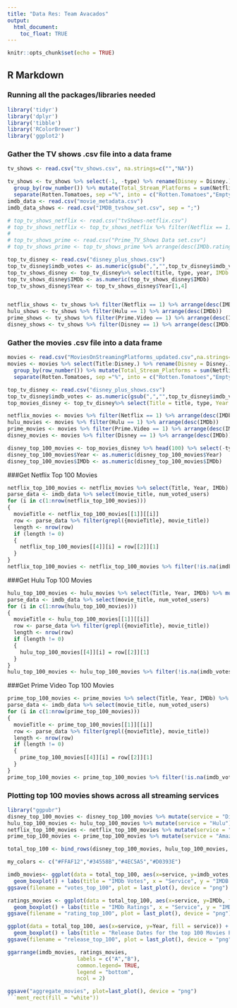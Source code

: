 ```yaml
---
title: "Data Res: Team Avacados"
output: 
  html_document:
    toc_float: TRUE
---
```


```r
knitr::opts_chunk$set(echo = TRUE)
```

## R Markdown

### Running all the packages/libraries needed
```r
library('tidyr')
library('dplyr')
library('tibble')
library('RColorBrewer')
library('ggplot2')
```

### Gather the TV shows .csv file into a data frame
```r
tv_shows <- read.csv("tv_shows.csv", na.strings=c("","NA"))

tv_shows <- tv_shows %>% select(-1, -type) %>% rename(Disney = Disney.) %>% 
  group_by(row_number()) %>% mutate(Total_Stream_Platforms = sum(Netflix, Hulu, Prime.Video, Disney)) %>% ungroup() %>%
  separate(Rotten.Tomatoes, sep ="%", into = c("Rotten.Tomatoes","Empty")) %>% select(-Empty, -`row_number()`)
imdb_data <- read.csv("movie_metadata.csv")
imdb_data_shows <- read.csv("IMDB_tvshow_set.csv", sep = ";")

# top_tv_shows_netflix <- read.csv("tvShows-netflix.csv")
# top_tv_shows_netflix <- top_tv_shows_netflix %>% filter(Netflix == 1) %>% arrange(desc(IMDB_Rating))
# 
# top_tv_shows_prime <- read.csv("Prime_TV_Shows Data set.csv")
# top_tv_shows_prime <- top_tv_shows_prime %>% arrange(desc(IMDb.rating))

top_tv_disney <- read.csv("disney_plus_shows.csv")
top_tv_disney$imdb_votes <- as.numeric(gsub(",","",top_tv_disney$imdb_votes))
top_tv_shows_disney <- top_tv_disney%>% select(title, type, year, IMDb = imdb_rating, imdb_votes) %>% filter(type == "series" & IMDb != "N/A") %>% arrange(desc(imdb_votes))
top_tv_shows_disney$IMDb <- as.numeric(top_tv_shows_disney$IMDb)
top_tv_shows_disney$Year <- top_tv_shows_disney$Year[1,4]


netflix_shows <- tv_shows %>% filter(Netflix == 1) %>% arrange(desc(IMDb))
hulu_shows <- tv_shows %>% filter(Hulu == 1) %>% arrange(desc(IMDb))
prime_shows <- tv_shows %>% filter(Prime.Video == 1) %>% arrange(desc(IMDb))
disney_shows <- tv_shows %>% filter(Disney == 1) %>% arrange(desc(IMDb))
```

### Gather the movies .csv file into a data frame
```r
movies <- read.csv("MoviesOnStreamingPlatforms_updated.csv",na.strings=c("","NA"))
movies <- movies %>% select(Title:Disney.) %>% rename(Disney = Disney.) %>% 
  group_by(row_number()) %>% mutate(Total_Stream_Platforms = sum(Netflix, Hulu, Prime.Video, Disney)) %>% ungroup() %>%
  separate(Rotten.Tomatoes, sep ="%", into = c("Rotten.Tomatoes","Empty")) %>% select(-Empty, -`row_number()`)

top_tv_disney <- read.csv("disney_plus_shows.csv")
top_tv_disney$imdb_votes <- as.numeric(gsub(",","",top_tv_disney$imdb_votes))
top_movies_disney <- top_tv_disney%>% select(Title = title, type, Year = year, IMDb = imdb_rating, imdb_votes) %>% filter(type == "movie" & IMDb != "N/A") %>% arrange(desc(imdb_votes))

netflix_movies <- movies %>% filter(Netflix == 1) %>% arrange(desc(IMDb))
hulu_movies <- movies %>% filter(Hulu == 1) %>% arrange(desc(IMDb))
prime_movies <- movies %>% filter(Prime.Video == 1) %>% arrange(desc(IMDb))
disney_movies <- movies %>% filter(Disney == 1) %>% arrange(desc(IMDb))

disney_top_100_movies <- top_movies_disney %>% head(100) %>% select(-type) 
disney_top_100_movies$Year <- as.numeric(disney_top_100_movies$Year)
disney_top_100_movies$IMDb <- as.numeric(disney_top_100_movies$IMDb)


```

###Get Netflix Top 100 Movies
```r
netflix_top_100_movies <- netflix_movies %>% select(Title, Year, IMDb) %>% mutate(imdb_votes = as.numeric(NA))%>% filter(!grepl(pattern = "**", Title, fixed = TRUE))
parse_data <- imdb_data %>% select(movie_title, num_voted_users) 
for (i in c(1:nrow(netflix_top_100_movies)))
{
  movieTitle <- netflix_top_100_movies[[1]][[i]]
  row <- parse_data %>% filter(grepl({movieTitle}, movie_title))
  length <- nrow(row)
  if (length != 0)
  {
    netflix_top_100_movies[[4]][i] = row[[2]][1]
  }
}
netflix_top_100_movies <- netflix_top_100_movies %>% filter(!is.na(imdb_votes)) %>% arrange(desc(imdb_votes))
```

###Get Hulu Top 100 Movies
```r
hulu_top_100_movies <- hulu_movies %>% select(Title, Year, IMDb) %>% mutate(imdb_votes = as.numeric(NA))%>% filter(!grepl(pattern = "**", Title, fixed = TRUE))
parse_data <- imdb_data %>% select(movie_title, num_voted_users) 
for (i in c(1:nrow(hulu_top_100_movies)))
{
  movieTitle <- hulu_top_100_movies[[1]][[i]]
  row <- parse_data %>% filter(grepl({movieTitle}, movie_title))
  length <- nrow(row)
  if (length != 0)
  {
    hulu_top_100_movies[[4]][i] = row[[2]][1]
  }
}
hulu_top_100_movies <- hulu_top_100_movies %>% filter(!is.na(imdb_votes)) %>% arrange(desc(imdb_votes))
```

###Get Prime Video Top 100 Movies
```r
prime_top_100_movies <- prime_movies %>% select(Title, Year, IMDb) %>% mutate(imdb_votes = as.numeric(NA))%>% filter(!grepl(pattern = "**", Title, fixed = TRUE))
parse_data <- imdb_data %>% select(movie_title, num_voted_users) 
for (i in c(1:nrow(prime_top_100_movies)))
{
  movieTitle <- prime_top_100_movies[[1]][[i]]
  row <- parse_data %>% filter(grepl({movieTitle}, movie_title))
  length <- nrow(row)
  if (length != 0)
  {
    prime_top_100_movies[[4]][i] = row[[2]][1]
  }
}
prime_top_100_movies <- prime_top_100_movies %>% filter(!is.na(imdb_votes)) %>% arrange(desc(imdb_votes))
```

### Plotting top 100 movies shows across all streaming services
```r
library("ggpubr")
disney_top_100_movies <- disney_top_100_movies %>% mutate(service = "Disney") %>% head(100)
hulu_top_100_movies <- hulu_top_100_movies %>% mutate(service = "Hulu") %>% head(100)
netflix_top_100_movies <- netflix_top_100_movies %>% mutate(service = "Netflix") %>% head(100)
prime_top_100_movies <- prime_top_100_movies %>% mutate(service = "Amazon Prime") %>% head(100)

total_top_100 <- bind_rows(disney_top_100_movies, hulu_top_100_movies, netflix_top_100_movies, prime_top_100_movies)

my_colors <- c("#FFAF12","#34558B","#4EC5A5","#D0393E")

imdb_movies<- ggplot(data = total_top_100, aes(x=service, y=imdb_votes, fill = service)) +
  geom_boxplot() + labs(title = "IMDb Votes", x = "Service", y = "IMDB Votes") + theme(plot.title = element_text(hjust = 0.5), legend.position = "bottom") + scale_fill_manual(values = my_colors) 
ggsave(filename = "votes_top_100", plot = last_plot(), device = "png")

ratings_movies <- ggplot(data = total_top_100, aes(x=service, y=IMDb, fill = service)) +
  geom_boxplot() + labs(title = "IMDb Ratings", x = "Service", y = "IMDB Rating") + theme(plot.title = element_text(hjust = 0.5), legend.position = "bottom") + scale_fill_manual(values = my_colors) 
ggsave(filename = "rating_top_100", plot = last_plot(), device = "png")

ggplot(data = total_top_100, aes(x=service, y=Year, fill = service)) +
  geom_boxplot() + labs(title = "Release Dates for the top 100 Movies Per Subscription Service", x = "Service", y = "Year of Release") + theme(plot.title = element_text(hjust = 0.5), legend.position = "bottom") + coord_cartesian(ylim = c(1975,2020)) +scale_fill_manual(values = my_colors) 
ggsave(filename = "release_top_100", plot = last_plot(), device = "png")

ggarrange(imdb_movies, ratings_movies,
                      labels = c("A","B"),
                      common.legend= TRUE,
                      legend = "bottom",
                      ncol = 2)

ggsave("aggregate_movies", plot=last_plot(), device = "png")
```ment_rect(fill = "white"))

```
